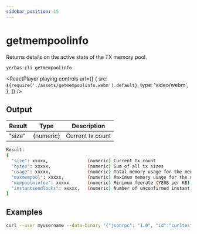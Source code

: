 ```yaml
---
sidebar_position: 15
---
```



# getmempoolinfo

Returns details on the active state of the TX memory pool.

`yerbas-cli getmempoolinfo`

<ReactPlayer
  playing
  controls
  url={[
    {
      src: `${require('./assets/getmempoolinfo.webm').default}`,
      type: 'video/webm',
    },
  ]}
/>

## Output

| Result | Type      | Description      |
| ------ | --------- | ---------------- |
| "size" | (numeric) | Current tx count |

```bash
Result:
{
  "size": xxxxx,               (numeric) Current tx count
  "bytes": xxxxx,              (numeric) Sum of all tx sizes
  "usage": xxxxx,              (numeric) Total memory usage for the mempool
  "maxmempool": xxxxx,         (numeric) Maximum memory usage for the mempool
  "mempoolminfee": xxxxx       (numeric) Minimum feerate (YERB per KB) for tx to be accepted
  "instantsendlocks": xxxxx,   (numeric) Number of unconfirmed instant send locks
}
```

## Examples

```bash
curl --user myusername --data-binary '{"jsonrpc": "1.0", "id":"curltest", "method": "getmempoolinfo", "params": [] }' -H 'content-type: text/plain;' http://127.0.0.1:9998/
```
